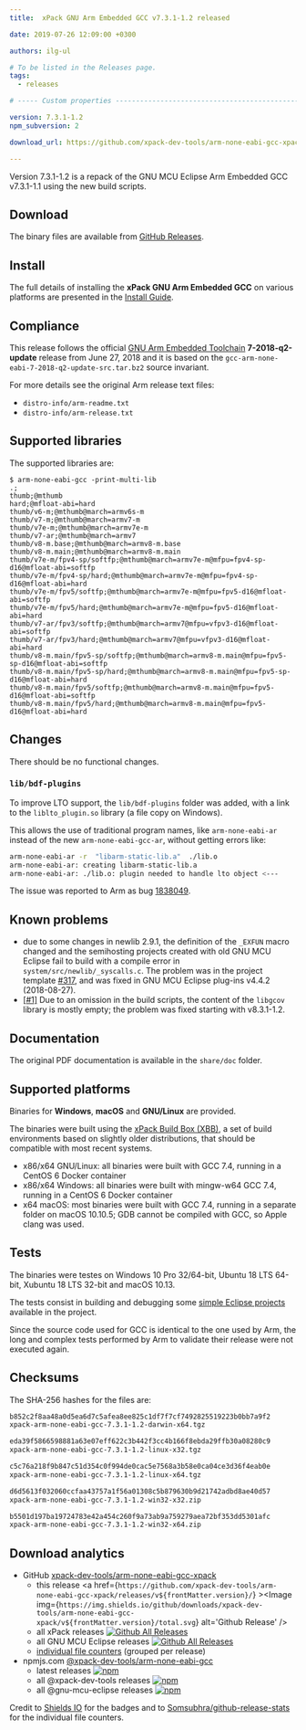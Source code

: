 ```yaml
---
title:  xPack GNU Arm Embedded GCC v7.3.1-1.2 released

date: 2019-07-26 12:09:00 +0300

authors: ilg-ul

# To be listed in the Releases page.
tags:
  - releases

# ----- Custom properties -----------------------------------------------------

version: 7.3.1-1.2
npm_subversion: 2

download_url: https://github.com/xpack-dev-tools/arm-none-eabi-gcc-xpack/releases/v7.3.1-1.2/

---
```


Version 7.3.1-1.2 is a repack of the GNU MCU Eclipse Arm Embedded GCC v7.3.1-1.1 using the new build scripts.

<!-- truncate -->


## Download

The binary files are available from <a href={frontMatter.download_url}>GitHub Releases</a>.

## Install

The full details of installing the **xPack GNU Arm Embedded GCC** on various platforms
are presented in the [Install Guide](/docs/install/).

## Compliance

This release follows the official
[GNU Arm Embedded Toolchain](https://developer.arm.com/open-source/gnu-toolchain/gnu-rm)
**7-2018-q2-update** release from June 27, 2018 and it is based on the
`gcc-arm-none-eabi-7-2018-q2-update-src.tar.bz2` source invariant.

For more details see the original Arm release text files:

- `distro-info/arm-readme.txt`
- `distro-info/arm-release.txt`

## Supported libraries

The supported libraries are:

```console
$ arm-none-eabi-gcc -print-multi-lib
.;
thumb;@mthumb
hard;@mfloat-abi=hard
thumb/v6-m;@mthumb@march=armv6s-m
thumb/v7-m;@mthumb@march=armv7-m
thumb/v7e-m;@mthumb@march=armv7e-m
thumb/v7-ar;@mthumb@march=armv7
thumb/v8-m.base;@mthumb@march=armv8-m.base
thumb/v8-m.main;@mthumb@march=armv8-m.main
thumb/v7e-m/fpv4-sp/softfp;@mthumb@march=armv7e-m@mfpu=fpv4-sp-d16@mfloat-abi=softfp
thumb/v7e-m/fpv4-sp/hard;@mthumb@march=armv7e-m@mfpu=fpv4-sp-d16@mfloat-abi=hard
thumb/v7e-m/fpv5/softfp;@mthumb@march=armv7e-m@mfpu=fpv5-d16@mfloat-abi=softfp
thumb/v7e-m/fpv5/hard;@mthumb@march=armv7e-m@mfpu=fpv5-d16@mfloat-abi=hard
thumb/v7-ar/fpv3/softfp;@mthumb@march=armv7@mfpu=vfpv3-d16@mfloat-abi=softfp
thumb/v7-ar/fpv3/hard;@mthumb@march=armv7@mfpu=vfpv3-d16@mfloat-abi=hard
thumb/v8-m.main/fpv5-sp/softfp;@mthumb@march=armv8-m.main@mfpu=fpv5-sp-d16@mfloat-abi=softfp
thumb/v8-m.main/fpv5-sp/hard;@mthumb@march=armv8-m.main@mfpu=fpv5-sp-d16@mfloat-abi=hard
thumb/v8-m.main/fpv5/softfp;@mthumb@march=armv8-m.main@mfpu=fpv5-d16@mfloat-abi=softfp
thumb/v8-m.main/fpv5/hard;@mthumb@march=armv8-m.main@mfpu=fpv5-d16@mfloat-abi=hard
```

## Changes

There should be no functional changes.

### `lib/bdf-plugins`

To improve LTO support, the `lib/bdf-plugins` folder was added, with
a link to the `liblto_plugin.so` library (a file copy on Windows).

This allows the use of traditional program names, like `arm-none-eabi-ar`
instead of the new `arm-none-eabi-gcc-ar`, without getting errors like:

```sh
arm-none-eabi-ar -r  "libarm-static-lib.a"  ./lib.o
arm-none-eabi-ar: creating libarm-static-lib.a
arm-none-eabi-ar: ./lib.o: plugin needed to handle lto object <---
```

The issue was reported to Arm as bug [1838049](https://bugs.launchpad.net/gcc-arm-embedded/+bug/1838049).

## Known problems

- due to some changes in newlib 2.9.1, the definition of the `_EXFUN` macro
  changed and the semihosting projects created with old GNU MCU Eclipse
  fail to build with a compile error in
  `system/src/newlib/_syscalls.c`. The problem was in the project template
  [#317](https://github.com/gnu-mcu-eclipse/eclipse-plugins/issues/317), and
  was fixed in GNU MCU Eclipse plug-ins v4.4.2 (2018-08-27).
- [[#1]](https://github.com/xpack-dev-tools/arm-none-eabi-gcc-xpack/issues/1)
  Due to an omission in the build scripts, the content of the `libgcov`
  library is mostly empty; the problem was fixed starting with v8.3.1-1.2.

## Documentation

The original PDF documentation is available in the `share/doc` folder.

## Supported platforms

Binaries for **Windows**, **macOS** and **GNU/Linux** are provided.

The binaries were built using the
[xPack Build Box (XBB)](https://github.com/xpack/xpack-build-box), a set
of build environments based on slightly older distributions, that should be
compatible with most recent systems.

- x86/x64 GNU/Linux: all binaries were built with GCC 7.4, running in a CentOS 6
  Docker container
- x86/x64 Windows: all binaries were built with mingw-w64 GCC 7.4, running in a
  CentOS 6 Docker container
- x64 macOS: most binaries were built with GCC 7.4, running in a separate
  folder on macOS 10.10.5; GDB cannot be compiled with GCC, so Apple
  clang was used.

## Tests

The binaries were testes on Windows 10 Pro 32/64-bit, Ubuntu 18 LTS 64-bit,
Xubuntu 18 LTS 32-bit and macOS 10.13.

The tests consist in building and debugging some
[simple Eclipse projects](https://github.com/xpack-dev-tools/arm-none-eabi-gcc-xpack/tree/xpack/tests/eclipse)
available in the project.

Since the source code used for GCC is identical to the one used by Arm, the
long and complex tests performed by Arm to validate their release were not
executed again.

## Checksums

The SHA-256 hashes for the files are:

```txt
b852c2f8aa48a0d5ea6d7c5afea8ee825c1df7f7cf7492825519223b0bb7a9f2
xpack-arm-none-eabi-gcc-7.3.1-1.2-darwin-x64.tgz

eda39f5866598881a63e07eff622c3b442f3cc4b166f8ebda29ffb30a08280c9
xpack-arm-none-eabi-gcc-7.3.1-1.2-linux-x32.tgz

c5c76a218f9b847c51d354c0f994de0cac5e7568a3b58e0ca04ce3d36f4eab0e
xpack-arm-none-eabi-gcc-7.3.1-1.2-linux-x64.tgz

d6d5613f032060ccfaa43757a1f56a01308c5b879630b9d21742adbd8ae40d57
xpack-arm-none-eabi-gcc-7.3.1-1.2-win32-x32.zip

b5501d197ba19724783e42a454c260f9a73ab9a759279aea72bf353dd5301afc
xpack-arm-none-eabi-gcc-7.3.1-1.2-win32-x64.zip
```

## Download analytics

- GitHub [xpack-dev-tools/arm-none-eabi-gcc-xpack](https://github.com/xpack-dev-tools/arm-none-eabi-gcc-xpack/)
  - this release <a href={`https://github.com/xpack-dev-tools/arm-none-eabi-gcc-xpack/releases/v${frontMatter.version}/`} ><Image img={`https://img.shields.io/github/downloads/xpack-dev-tools/arm-none-eabi-gcc-xpack/v${frontMatter.version}/total.svg`} alt='Github Release' /></a>
  - all xPack releases [![Github All Releases](https://img.shields.io/github/downloads/xpack-dev-tools/arm-none-eabi-gcc-xpack/total.svg)](https://github.com/xpack-dev-tools/arm-none-eabi-gcc-xpack/releases/)
  - all GNU MCU Eclipse releases [![Github All Releases](https://img.shields.io/github/downloads/gnu-mcu-eclipse/arm-none-eabi-gcc/total.svg)](https://github.com/gnu-mcu-eclipse/arm-none-eabi-gcc/releases/)
  - [individual file counters](https://somsubhra.github.io/github-release-stats/?username=xpack-dev-tools&repository=arm-none-eabi-gcc-xpack) (grouped per release)
- npmjs.com [@xpack-dev-tools/arm-none-eabi-gcc](https://www.npmjs.com/package/@xpack-dev-tools/arm-none-eabi-gcc)
  - latest releases [![npm](https://img.shields.io/npm/dw/@xpack-dev-tools/arm-none-eabi-gcc.svg)](https://www.npmjs.com/package/@xpack-dev-tools/arm-none-eabi-gcc/)
  - all @xpack-dev-tools releases [![npm](https://img.shields.io/npm/dt/@xpack-dev-tools/arm-none-eabi-gcc.svg)](https://www.npmjs.com/package/@xpack-dev-tools/arm-none-eabi-gcc/)
  - all @gnu-mcu-eclipse releases [![npm](https://img.shields.io/npm/dt/@gnu-mcu-eclipse/arm-none-eabi-gcc.svg)](https://www.npmjs.com/package/@gnu-mcu-eclipse/arm-none-eabi-gcc/)

Credit to [Shields IO](https://shields.io) for the badges and to
[Somsubhra/github-release-stats](https://github.com/Somsubhra/github-release-stats)
for the individual file counters.

